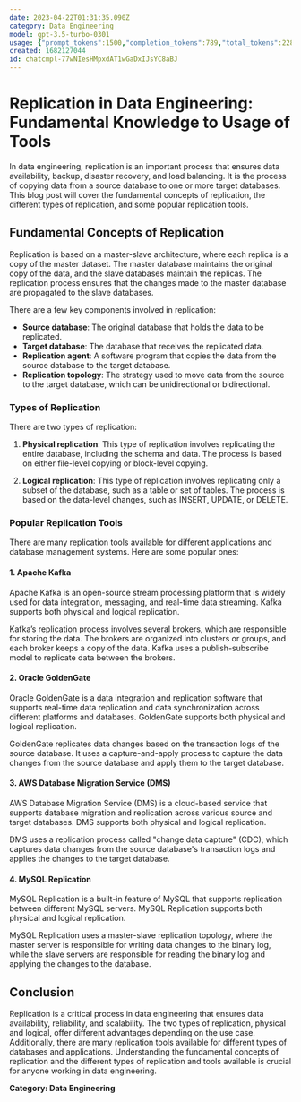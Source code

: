 ```yaml
---
date: 2023-04-22T01:31:35.090Z
category: Data Engineering
model: gpt-3.5-turbo-0301
usage: {"prompt_tokens":1500,"completion_tokens":789,"total_tokens":2289}
created: 1682127044
id: chatcmpl-77wNIesHMpxdAT1wGaDxIJsYC8aBJ
---
```


# Replication in Data Engineering: Fundamental Knowledge to Usage of Tools

In data engineering, replication is an important process that ensures data availability, backup, disaster recovery, and load balancing. It is the process of copying data from a source database to one or more target databases. This blog post will cover the fundamental concepts of replication, the different types of replication, and some popular replication tools. 

## Fundamental Concepts of Replication

Replication is based on a master-slave architecture, where each replica is a copy of the master dataset. The master database maintains the original copy of the data, and the slave databases maintain the replicas. The replication process ensures that the changes made to the master database are propagated to the slave databases. 

There are a few key components involved in replication:

- **Source database**: The original database that holds the data to be replicated.
- **Target database**: The database that receives the replicated data.
- **Replication agent**: A software program that copies the data from the source database to the target database.
- **Replication topology**: The strategy used to move data from the source to the target database, which can be unidirectional or bidirectional. 

### Types of Replication

There are two types of replication: 

1. **Physical replication**: This type of replication involves replicating the entire database, including the schema and data. The process is based on either file-level copying or block-level copying. 

2. **Logical replication**: This type of replication involves replicating only a subset of the database, such as a table or set of tables. The process is based on the data-level changes, such as INSERT, UPDATE, or DELETE.

### Popular Replication Tools

There are many replication tools available for different applications and database management systems. Here are some popular ones:

#### 1. Apache Kafka

Apache Kafka is an open-source stream processing platform that is widely used for data integration, messaging, and real-time data streaming. Kafka supports both physical and logical replication. 

Kafka’s replication process involves several brokers, which are responsible for storing the data. The brokers are organized into clusters or groups, and each broker keeps a copy of the data. Kafka uses a publish-subscribe model to replicate data between the brokers.

#### 2. Oracle GoldenGate

Oracle GoldenGate is a data integration and replication software that supports real-time data replication and data synchronization across different platforms and databases. GoldenGate supports both physical and logical replication.

GoldenGate replicates data changes based on the transaction logs of the source database. It uses a capture-and-apply process to capture the data changes from the source database and apply them to the target database.

#### 3. AWS Database Migration Service (DMS)

AWS Database Migration Service (DMS) is a cloud-based service that supports database migration and replication across various source and target databases. DMS supports both physical and logical replication.

DMS uses a replication process called "change data capture" (CDC), which captures data changes from the source database's transaction logs and applies the changes to the target database.

#### 4. MySQL Replication

MySQL Replication is a built-in feature of MySQL that supports replication between different MySQL servers. MySQL Replication supports both physical and logical replication.

MySQL Replication uses a master-slave replication topology, where the master server is responsible for writing data changes to the binary log, while the slave servers are responsible for reading the binary log and applying the changes to the database.

## Conclusion

Replication is a critical process in data engineering that ensures data availability, reliability, and scalability. The two types of replication, physical and logical, offer different advantages depending on the use case. Additionally, there are many replication tools available for different types of databases and applications. Understanding the fundamental concepts of replication and the different types of replication and tools available is crucial for anyone working in data engineering.

**Category: Data Engineering**